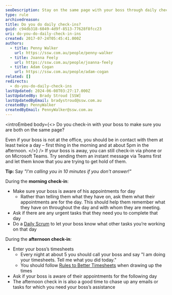 ```yaml
---
seoDescription: Stay on the same page with your boss through daily check-ins, ensuring you're both aware of appointments, tasks, and deadlines.
type: rule
archivedreason:
title: Do you do daily check-ins?
guid: c94db318-6049-4d9f-8513-77628f8fcc23
uri: do-you-do-daily-check-in-ins
created: 2017-07-24T05:45:41.000Z
authors:
  - title: Penny Walker
    url: https://ssw.com.au/people/penny-walker
  - title: Joanna Feely
    url: https://ssw.com.au/people/joanna-feely
  - title: Adam Cogan
    url: https://ssw.com.au/people/adam-cogan
related: []
redirects:
  - do-you-do-daily-check-ins
lastUpdated: 2024-06-08T03:27:17.000Z
lastUpdatedBy: Brady Stroud [SSW]
lastUpdatedByEmail: bradystroud@ssw.com.au
createdBy: PennyWalker
createdByEmail: PennyWalker@ssw.com.au
---
```


<introEmbed
  body={<>
Do you check-in with your boss to make sure you are both on the same page?

Even if your boss is not at the office, you should be in contact with them at least twice a day – first thing in the morning and at about 5pm in the afternoon.
  </>}
/>
If your boss is away, you can still check-in via phone or on Microsoft Teams. Try sending them an instant message via Teams first and let them know that you are trying to get hold of them.

**Tip:** Say _"I'm calling you in 10 minutes if you don't answer!"_

During the **morning check-in**:

- Make sure your boss is aware of his appointments for day
  - Rather than telling them what they have on, ask them what their appointments are for the day. This should help them remember what they have on throughout the day and with whom they are meeting.
- Ask if there are any urgent tasks that they need you to complete that day
- Do a [Daily Scrum](/methodology-daily-scrums) to let your boss know what other tasks you’re working on that day

During the **afternoon check-in**:

- Enter your boss’s timesheets
  - Every night at about 5 you should call your boss and say "I am doing your timesheets. Tell me what you did today."
  - You should follow [Rules to Better Timesheets](/rules-to-better-timesheets) when drawing up the times
- Ask if your boss is aware of their appointments for the following day
- The afternoon check in is also a good time to chase up any emails or tasks for which you need your boss’s assistance
